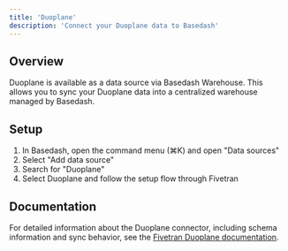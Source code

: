 ```yaml
---
title: 'Duoplane'
description: 'Connect your Duoplane data to Basedash'
---
```


## Overview

Duoplane is available as a data source via Basedash Warehouse. This allows you to sync your Duoplane data into a centralized warehouse managed by Basedash.

## Setup

1. In Basedash, open the command menu (⌘K) and open "Data sources"
2. Select "Add data source"
3. Search for "Duoplane"
4. Select Duoplane and follow the setup flow through Fivetran

## Documentation

For detailed information about the Duoplane connector, including schema information and sync behavior, see the [Fivetran Duoplane documentation](https://fivetran.com/docs/connectors/applications/duoplane).
